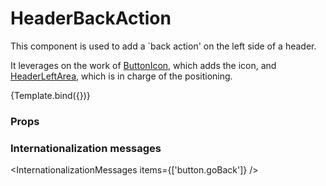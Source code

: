 
<Meta title="Components/Header/HeaderBackAction" component={HeaderBackAction} />

# HeaderBackAction

This component is used to add a `back action' on the left side of a header.

It leverages on the work of [ButtonIcon](/docs/components-button-buttonicon--default-story), which adds the icon, and [HeaderLeftArea](/docs/components-header-headerleftarea--default-story), which is in charge of the positioning.


<Canvas>
  <Story
    name="Default"
    args={{ icon: 'Default' }}
    argTypes={{
      icon: {
        options: ['Default', 'Close'],
        mapping: {
          Default: undefined,
          Close: IconClose,
        },
        control: { type: 'select' },
      },
      onClick: { control: false },
    }}
  >
    {Template.bind({})}
  </Story>
</Canvas>

### Props

<ArgsTable story="Default" />

### Internationalization messages

<InternationalizationMessages items={['button.goBack']} />
